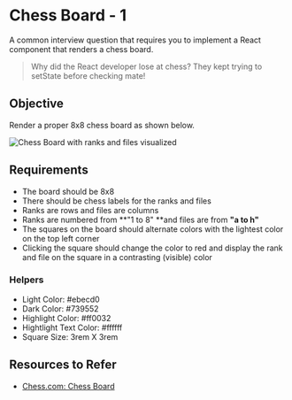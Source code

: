 # Chess Board - 1

A common interview question that requires you to implement a React component that renders a chess board.

>  Why did the React developer lose at chess? They kept trying to setState before checking mate! 

## Objective

Render a proper 8x8 chess board as shown below.

![Chess Board with ranks and files visualized](./assets/chess-board.webp)

## Requirements

- The board should be 8x8
- There should be chess labels for the ranks and files
- Ranks are rows and files are columns
- Ranks are numbered from **"1 to 8" **and files are from **"a to h"**
- The squares on the board should alternate colors with the lightest color on the top left corner
- Clicking the square should change the color to red and display the rank and file on the square in a contrasting (visible) color

### Helpers

- Light Color: #ebecd0
- Dark Color: #739552
- Highlight Color: #ff0032
- Hightlight Text Color: #ffffff
- Square Size: 3rem X 3rem

## Resources to Refer

- [Chess.com: Chess Board](https://www.chess.com/terms/chessboard) 
